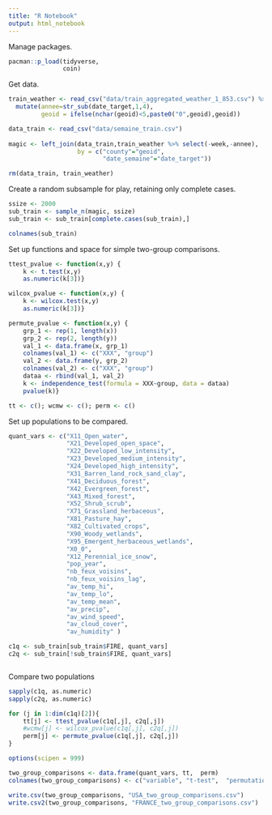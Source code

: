 ---
title: "R Notebook"
output: html_notebook
---

Manage packages.
```{r}
pacman::p_load(tidyverse,
               coin)
```

Get data.
```{r}
train_weather <- read_csv("data/train_aggregated_weather_1_853.csv") %>% select(-1,-2) %>%
  mutate(annee=str_sub(date_target,1,4),
         geoid = ifelse(nchar(geoid)<5,paste0("0",geoid),geoid))

data_train <- read_csv("data/semaine_train.csv") 
  
magic <- left_join(data_train,train_weather %>% select(-week,-annee),
                   by = c("county"="geoid",
                          "date_semaine"="date_target"))

rm(data_train, train_weather)
```

Create a random subsample for play, retaining only complete cases.
```{r}
ssize <- 2000
sub_train <- sample_n(magic, ssize)
sub_train <- sub_train[complete.cases(sub_train),]

colnames(sub_train)
```
Set up functions and space for simple two-group comparisons.
```{r}
ttest_pvalue <- function(x,y) {
    k <- t.test(x,y)
    as.numeric(k[3])}

wilcox_pvalue <- function(x,y) {
    k <- wilcox.test(x,y)
    as.numeric(k[3])}

permute_pvalue <- function(x,y) {
    grp_1 <- rep(1, length(x))
    grp_2 <- rep(2, length(y))
    val_1 <- data.frame(x, grp_1)
    colnames(val_1) <- c("XXX", "group")
    val_2 <- data.frame(y, grp_2)
    colnames(val_2) <- c("XXX", "group")
    dataa <- rbind(val_1, val_2)
    k <- independence_test(formula = XXX~group, data = dataa)
    pvalue(k)}

tt <- c(); wcmw <- c(); perm <- c()

```

Set up populations to be compared.
```{r}
quant_vars <- c("X11_Open_water",
                "X21_Developed_open_space",
                "X22_Developed_low_intensity",
                "X23_Developed_medium_intensity",
                "X24_Developed_high_intensity",
                "X31_Barren_land_rock_sand_clay",
                "X41_Deciduous_forest",
                "X42_Evergreen_forest",
                "X43_Mixed_forest",
                "X52_Shrub_scrub",
                "X71_Grassland_herbaceous",
                "X81_Pasture_hay",
                "X82_Cultivated_crops",
                "X90_Woody_wetlands",
                "X95_Emergent_herbaceous_wetlands",
                "X0_0",
                "X12_Perennial_ice_snow",
                "pop_year",
                "nb_feux_voisins",
                "nb_feux_voisins_lag",
                "av_temp_hi",
                "av_temp_lo",
                "av_temp_mean",
                "av_precip",
                "av_wind_speed",
                "av_cloud_cover",
                "av_humidity" )

c1q <- sub_train[sub_train$FIRE, quant_vars]
c2q <- sub_train[!sub_train$FIRE, quant_vars]



```

Compare two populations
```{r}

sapply(c1q, as.numeric)
sapply(c2q, as.numeric)

for (j in 1:dim(c1q)[2]){
    tt[j] <- ttest_pvalue(c1q[,j], c2q[,j])
    #wcmw[j] <- wilcox_pvalue(c1q[,j], c2q[,j])
    perm[j] <- permute_pvalue(c1q[,j], c2q[,j])
}

options(scipen = 999)

two_group_comparisons <- data.frame(quant_vars, tt,  perm)
colnames(two_group_comparisons) <- c("variable", "t-test",  "permutation")

```

```{r}
write.csv(two_group_comparisons, "USA_two_group_comparisons.csv")
write.csv2(two_group_comparisons, "FRANCE_two_group_comparisons.csv")
```













